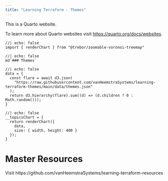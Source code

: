 ```yaml
---
title: "Learning Terraform - Themes"
---
```


This is a Quarto website.

To learn more about Quarto websites visit <https://quarto.org/docs/websites>.

```ojs
//| echo: false
import { renderChart } from "@trebor/zoomable-voronoi-treemap"
```

```ojs
//| echo: false
md`### Themes`
```

```ojs
//| echo: false
data = {
  const flare = await d3.json(
    "https://raw.githubusercontent.com/vanHeemstraSystems/learning-terraform-themes/main/data/themes.json"
  );
  return d3.hierarchy(flare).sum((d) => (d.children ? 0 : Math.random()));
}
```

```ojs
//| echo: false
__topicsChart = {
  return renderChart({
    data,
    size: { width, height: 400 }
  });
}
```

# Master Resources
Visit https://github.com/vanHeemstraSystems/learning-terraform-resources

